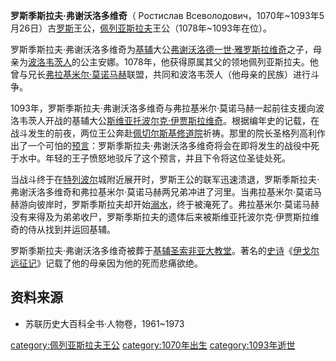 '''罗斯季斯拉夫·弗谢沃洛多维奇'''（ Ростислав Всеволодович，1070年~1093年5月26日）古[[罗斯|罗斯]]王公，[[佩列亚斯拉夫|佩列亚斯拉夫]]王公（1078年~1093年在位）。

罗斯季斯拉夫·弗谢沃洛多维奇为[[基辅|基辅]]大公[[弗谢沃洛德一世·雅罗斯拉维奇|弗谢沃洛德一世·雅罗斯拉维奇]]之子，母亲为[[波洛韦茨人|波洛韦茨人]]的公主安娜。1078年，他获得原属其父的领地佩列亚斯拉夫。他曾与兄长[[弗拉基米尔·莫诺马赫|弗拉基米尔·莫诺马赫]]联盟，共同和波洛韦茨人（他母亲的民族）进行斗争。

1093年，罗斯季斯拉夫·弗谢沃洛多维奇与弗拉基米尔·莫诺马赫一起前往支援向波洛韦茨人开战的基辅大公[[斯维亚托波尔克·伊贾斯拉维奇|斯维亚托波尔克·伊贾斯拉维奇]]。根据编年史的记载，在战斗发生的前夜，两位王公奔赴[[佩切尔斯基修道院|佩切尔斯基修道院]]祈祷。那里的院长圣格列高利作出了一个可怕的[[预言|预言]]：罗斯季斯拉夫·弗谢沃洛多维奇将会在即将发生的战役中死于水中。年轻的王子愤怒地驳斥了这个预言，并且下令将这位圣徒处死。

当战斗终于在[[特列波尔|特列波尔]]城附近展开时，罗斯王公的联军迅速溃退，罗斯季斯拉夫·弗谢沃洛多维奇和弗拉基米尔·莫诺马赫两兄弟冲进了河里。当弗拉基米尔·莫诺马赫游向彼岸时，罗斯季斯拉夫却开始[[溺水|溺水]]，终于被淹死了。弗拉基米尔·莫诺马赫没有来得及为弟弟收尸，罗斯季斯拉夫的遗体后来被斯维亚托波尔克·伊贾斯拉维奇的侍从找到并运回基辅。

罗斯季斯拉夫·弗谢沃洛多维奇被葬于[[基辅圣索非亚大教堂|基辅圣索非亚大教堂]]。著名的[[史诗|史诗]]《[[伊戈尔远征记|伊戈尔远征记]]》记载了他的母亲因为他的死而悲痛欲绝。

==资料来源==

*苏联历史大百科全书·人物卷，1961~1973 

{{start box}}
{{s-before|[[弗谢沃洛德一世·雅罗斯拉维奇|弗谢沃洛德·雅罗斯拉维奇]]}}
{{s-title|[[佩列亚斯拉夫统治者列表|佩列亚斯拉夫王公]]|1078~1093}}
{{s-after|[[弗拉基米尔·莫诺马赫|弗拉基米尔·莫诺马赫]]}}
{{end box}}

[[category:佩列亚斯拉夫王公|category:佩列亚斯拉夫王公]]
[[category:1070年出生|category:1070年出生]]
[[category:1093年逝世|category:1093年逝世]]
{{俄羅斯人小作品}}